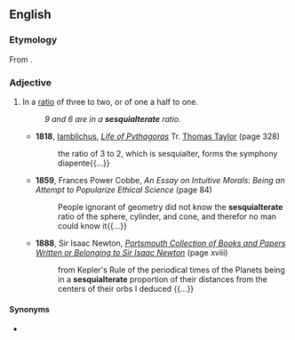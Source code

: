 ==English==

===Etymology===
From {{der|en|la|sesquialter||one and a half times}}.

===Adjective===
{{en-adj|-}}

# {{lb|en|mathematics|archaic}} In a [[ratio]] of three to two, or of one a half to one.
#: ''9 and 6 are in a '''sesquialterate''' ratio.''
#* '''1818''', [[Iamblichus]], ''[https://books.google.com/books?id=J_BZAAAAcAAJ Life of Pythagoras]'' Tr. [[w:Thomas Taylor (neoplatonist)|Thomas Taylor]] (page 328)
#*: the ratio of 3 to 2, which is sesquialter, forms the symphony diapente{{...}}
#* '''1859''', Frances Power Cobbe, ''An Essay on Intuitive Morals: Being an Attempt to Popularize Ethical Science'' (page 84)
#*: People ignorant of geometry did not know the '''sesquialterate''' ratio of the sphere, cylinder, and cone, and therefor no man could know it{{...}}
#* '''1888''', Sir Isaac Newton, ''[https://books.google.com/books?id=3wcjAAAAMAAJ Portsmouth Collection of Books and Papers Written or Belonging to Sir Isaac Newton]'' (page xviii) <!--Origin? Newton was dead long before 1888.-->
#*: from Kepler's Rule of the periodical times of the Planets being in a '''sesquialterate''' proportion of their distances from the centers of their orbs I deduced {{...}}

====Synonyms====
* {{l|en|sesquialteral}}